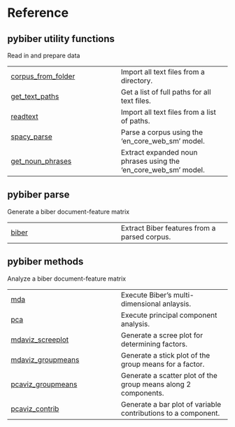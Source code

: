 # Reference {.doc .doc-index}

## pybiber utility functions

Read in and prepare data

| | |
| --- | --- |
| [corpus_from_folder](corpus_from_folder.qmd#pybiber.parse_utils.corpus_from_folder) | Import all text files from a directory. |
| [get_text_paths](get_text_paths.qmd#pybiber.parse_utils.get_text_paths) | Get a list of full paths for all text files. |
| [readtext](readtext.qmd#pybiber.parse_utils.readtext) | Import all text files from a list of paths. |
| [spacy_parse](spacy_parse.qmd#pybiber.parse_utils.spacy_parse) | Parse a corpus using the 'en_core_web_sm' model. |
| [get_noun_phrases](get_noun_phrases.qmd#pybiber.parse_utils.get_noun_phrases) | Extract expanded noun phrases using the 'en_core_web_sm' model. |

## pybiber parse

Generate a biber document-feature matrix

| | |
| --- | --- |
| [biber](biber.qmd#pybiber.parse_functions.biber) | Extract Biber features from a parsed corpus. |

## pybiber methods

Analyze a biber document-feature matrix

| | |
| --- | --- |
| [mda](mda.qmd#pybiber.BiberAnalyzer.mda) | Execute Biber's multi-dimensional anlaysis. |
| [pca](pca.qmd#pybiber.BiberAnalyzer.pca) | Execute principal component analysis. |
| [mdaviz_screeplot](mdaviz_screeplot.qmd#pybiber.BiberAnalyzer.mdaviz_screeplot) | Generate a scree plot for determining factors. |
| [mdaviz_groupmeans](mdaviz_groupmeans.qmd#pybiber.BiberAnalyzer.mdaviz_groupmeans) | Generate a stick plot of the group means for a factor. |
| [pcaviz_groupmeans](pcaviz_groupmeans.qmd#pybiber.BiberAnalyzer.pcaviz_groupmeans) | Generate a scatter plot of the group means along 2 components. |
| [pcaviz_contrib](pcaviz_contrib.qmd#pybiber.BiberAnalyzer.pcaviz_contrib) | Generate a bar plot of variable contributions to a component. |